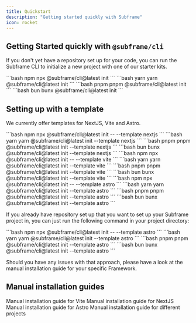 ```yaml
---
title: Quickstart
description: "Getting started quickly with Subframe"
icon: rocket
---
```


## Getting Started quickly with `@subframe/cli`

If you don't yet have a repository set up for your code, you can run the Subframe CLI to initialize a new project with one of our starter kits.

<CodeGroup>
  ```bash npm
  npx @subframe/cli@latest init
  ```
  ```bash yarn
  yarn @subframe/cli@latest init
  ```
  ```bash pnpm
  pnpm @subframe/cli@latest init
  ```
  ```bash bun
  bunx @subframe/cli@latest init
  ```
</CodeGroup>

## Setting up with a template

We currently offer templates for NextJS, Vite and Astro. 

<Tabs>
  <Tab title="NextJS">
    <CodeGroup>
      ```bash npm
      npx @subframe/cli@latest init -- --template nextjs
      ```
      ```bash yarn
      yarn @subframe/cli@latest init --template nextjs
      ```
      ```bash pnpm
      pnpm @subframe/cli@latest init --template nextjs
      ```
      ```bash bun
      bunx @subframe/cli@latest init --template nextjs
      ```
    </CodeGroup>
  </Tab>

  <Tab title="Vite">
    <CodeGroup>
      ```bash npm
      npx @subframe/cli@latest init -- --template vite
      ```
      ```bash yarn
      yarn @subframe/cli@latest init --template vite
      ```
      ```bash pnpm
      pnpm @subframe/cli@latest init --template vite
      ```
      ```bash bun
      bunx @subframe/cli@latest init --template vite
      ```
    </CodeGroup>
  </Tab>

  <Tab title="Astro">
    <CodeGroup>
      ```bash npm
      npx @subframe/cli@latest init -- --template astro
      ```
      ```bash yarn
      yarn @subframe/cli@latest init --template astro
      ```
      ```bash pnpm
      pnpm @subframe/cli@latest init --template astro
      ```
      ```bash bun
      bunx @subframe/cli@latest init --template astro
      ```
    </CodeGroup>
  </Tab>
</Tabs>

If you already have repository set up that you want to set up your Subframe project in, you can just run the following command in your project directory:

<CodeGroup>
  ```bash npm
  npx @subframe/cli@latest init -- --template astro
  ```
  ```bash yarn
  yarn @subframe/cli@latest init --template astro
  ```
  ```bash pnpm
  pnpm @subframe/cli@latest init --template astro
  ```
  ```bash bun
  bunx @subframe/cli@latest init --template astro
  ```
</CodeGroup>

Should you have any issues with that approach, please have a look at the manual installation guide for your specific Framework.

## Manual installation guides
<CardGroup>
  <Card title="Vite" icon="link" href="/for-developers/getting-started/manual-installation/vite">
    Manual installation guide for Vite
  </Card>
  <Card title="NextJS" icon="link" href="/for-developers/getting-started/manual-installation/nextjs">
    Manual installation guide for NextJS
  </Card>
  <Card title="Astro" icon="link" href="/for-developers/getting-started/manual-installation/astro">
    Manual installation guide for Astro
  </Card>
  <Card title="Custom" icon="link" href="/for-developers/getting-started/manual-installation/manual">
    Manual installation guide for different projects
  </Card>
</CardGroup>